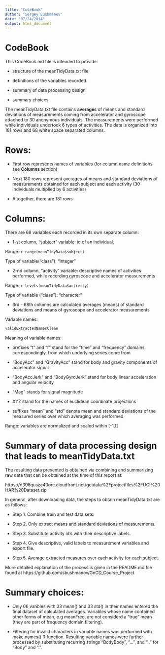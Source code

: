 ```yaml
---
title: "CodeBook"
author: "Sergey Bushmanov"
date: "07/24/2014"
output: html_document
---
```


CodeBook
========


This CodeBook.md file is intended to provide:  

* structure of the meanTidyData.txt file  

* definitions of the variables recorded

* summary of data processing design

* summary choices

The meanTidyData.txt file contains **averages** of means and standard deviations 
of measurements coming from accelerator and gyroscope attached to 30 anonymous 
individuals. The measurements were performed while individuals undertook 6 types of
activities. The data is organized into 181 rows and 68 white space separated columns.


Rows:
=====

* First row represents names of variables (for column name definitions see
**Columns** section)

* Next 180 rows represent averages of means and standard deviations of measurements 
obtained for each subject and each activity (30 individuals multiplied by 6 activities)

* Altogether, there are 181 rows

Columns:
========

There are 68 variables each recorded in its own separate column:

* 1-st column, "subject" variable: id of an individual.  

Range: `r range(meanTidyData$subject)`  

Type of variable("class"): "integer"

* 2-nd column, "activity" variable: descriptive names of activities performed, while 
recording gyroscope and accelerator measurements  

Range: `r levels(meanTidyData$activity)`  

Type of variable ("class"): "character"

* 3rd - 68th columns are calculated averages (means) of standard deviations
and means of gyroscope and accelerator measurements

Variable names:

```r
validExtractedNamesClean
```

Meaning of variable names:

* prefixes "t" and "f" stand for the "time" and "frequency"
domains correspondingly, from which underlying series come from

* "BodyAcc" and "GravityAcc" stand for body and gravity components of
accelerator signal

* "BodyAccJerk" and "BodyGyroJerk" stand for body linear acceleration and angular 
velocity

* "Mag" stands for signal magnitude

* XYZ stand for the names of euclidean coordinate projections

* suffixes "mean" and "std" denote mean and standard deviations of the measured
series over which averaging was performed

Range: variables are normalized and scaled within [-1,1]


Summary of data processing design that leads to meanTidyData.txt
================================================================

The resulting data presented is obtained via combining and summarizing raw data 
that can be obtained at the time of this report at:

https://d396qusza40orc.cloudfront.net/getdata%2Fprojectfiles%2FUCI%20HAR%20Dataset.zip

In general, after downloading data, the steps to obtain meanTidyData.txt are as follows:

* Step 1. Combine train and test data sets.

* Step 2. Only extract means and standard deviations of measurements.

* Step 3. Substitute activity id's with their descriptive labels.

* Step 4. Give descriptive, valid labels to measurement variables and export file.

* Step 5. Average extracted measures over each activity for each subject.

More detailed explanation of the process is given in the README.md file found at
https://github.com/sbushmanov/GnCD_Course_Project

Summary choices:
==================

* Only 66 varibles with 33 mean() and 33 std() in their names entered the final 
dataset of calculated averages. Variables whose name contained other forms of mean, 
e.g meanFreq, are not considerd a "true" mean (they are part of frequency domain 
filtering).

* Filtering for invalid characters in variable names was performed with
make.names() R function. Resulting variable names were further processed
by substituting recurring strings "BodyBody", "...", and ".." for "Body" and ".".
